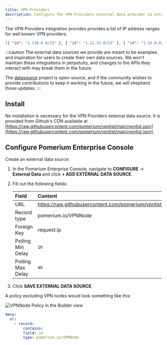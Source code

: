 ```yaml
---
title: VPN Providers
description: Configure the VPN Providers external data provider to extend your access policies.
---
```



The VPN Providers integration provides provides a list of IP address ranges for well known VPN providers.

```json title="Example"
[{ "id": "1.116.0.0/15" }, { "id": "1.12.32.0/23" }, { "id": "1.14.0.0/15" }]
```

:::caution
The external data sources we provide are meant to be examples and inspiration for users to create their own data sources. We won't maintain these integrations in perpetuity, and changes to the APIs they interact with may break them in the future.

The [datasource](https://github.com/pomerium/datasource) project is open-source, and if the community wishes to provide contributions to keep it working in the future, we will shepherd those updates.
:::

## Install

No installation is necessary for the VPN Providers external data source. It is provided from Github's CDN available at [https://raw.githubusercontent.com/pomerium/vpnlist/main/vpnlist.json](https://raw.githubusercontent.com/pomerium/vpnlist/main/vpnlist.json).

## Configure Pomerium Enterprise Console

Create an external data source:

1. In the Pomerium Enterprise Console, navigate to **CONFIGURE** → **External Data** and click **+ ADD EXTERNAL DATA SOURCE**.

1. Fill out the following fields:

   | Field             | Content                                                              |
   | :---------------- | :------------------------------------------------------------------- |
   | URL               | https://raw.githubusercontent.com/pomerium/vpnlist/main/vpnlist.json |
   | Record type       | pomerium.io/VPNNode                                                  |
   | Foreign Key       | request.ip                                                           |
   | Polling Min Delay | `1h`                                                                 | 
   | Polling Max Delay | `4h`                                                                 | 

1. Click **SAVE EXTERNAL DATA SOURCE**.

A policy excluding VPN nodes would look something like this:

<Tabs>
<TabItem value="builder" label="Builder">

![VPNNode Policy in the Builder view](./img/vpn-node-policy.png)

</TabItem>
<TabItem value="editor" label="Editor">

```yaml showLineNumbers
deny:
  or:
    - record:
        contains: .
        field: id
        type: pomerium.io/VPNNode
```

</TabItem>
</Tabs>
